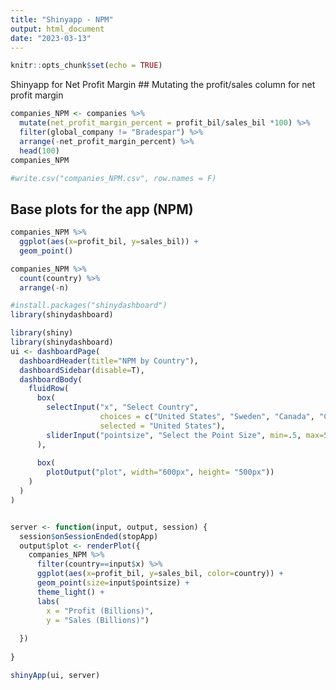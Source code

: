 ```yaml
---
title: "Shinyapp - NPM"
output: html_document
date: "2023-03-13"
---
```


```r
knitr::opts_chunk$set(echo = TRUE)
```

Shinyapp for Net Profit Margin
## Mutating the profit/sales column for net profit margin 
```r
companies_NPM <- companies %>% 
  mutate(net_profit_margin_percent = profit_bil/sales_bil *100) %>% 
  filter(global_company != "Bradespar") %>% 
  arrange(-net_profit_margin_percent) %>%
  head(100)
companies_NPM
```

```r
#write.csv("companies_NPM.csv", row.names = F)
```

## Base plots for the app (NPM)
```r
companies_NPM %>%
  ggplot(aes(x=profit_bil, y=sales_bil)) + 
  geom_point()
```

```r
companies_NPM %>%
  count(country) %>%
  arrange(-n)
```

```r
#install.packages("shinydashboard")
library(shinydashboard)
```

```r
library(shiny)
library(shinydashboard)
ui <- dashboardPage(
  dashboardHeader(title="NPM by Country"),
  dashboardSidebar(disable=T),
  dashboardBody(
    fluidRow(
      box(
        selectInput("x", "Select Country", 
                    choices = c("United States", "Sweden", "Canada", "China", "Hong Kong", "United Kingdom", "Germany", "France", "Saudi Arabia", "Switzerland"), 
                    selected = "United States"),
        sliderInput("pointsize", "Select the Point Size", min=.5, max=5, value=2.5, step=.5)
      ),
      
      box(
        plotOutput("plot", width="600px", height= "500px"))
    )
  )
)


server <- function(input, output, session) {
  session$onSessionEnded(stopApp)
  output$plot <- renderPlot({
    companies_NPM %>%
      filter(country==input$x) %>%
      ggplot(aes(x=profit_bil, y=sales_bil, color=country)) + 
      geom_point(size=input$pointsize) +
      theme_light() + 
      labs(
        x = "Profit (Billions)",
        y = "Sales (Billions)")
    
  })
  
}

shinyApp(ui, server)
```

